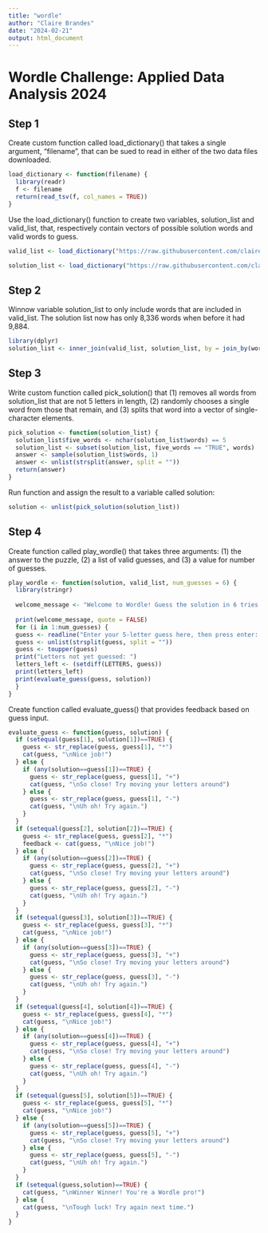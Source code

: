 ```yaml
---
title: "wordle"
author: "Claire Brandes"
date: "2024-02-21"
output: html_document
---
```


# Wordle Challenge: Applied Data Analysis 2024

## Step 1

Create custom function called load_dictionary() that takes a single argument, "filename", that can be sued to read in either of the two data files downloaded.

```r
load_dictionary <- function(filename) {
  library(readr)
  f <- filename
  return(read_tsv(f, col_names = TRUE))
}
```

Use the load_dictionary() function to create two variables, solution_list and valid_list, that, respectively contain vectors of possible solution words and valid words to guess.

```r
valid_list <- load_dictionary("https://raw.githubusercontent.com/clairebran/exercise-04/main/collins-scrabble-words-2019.txt")

solution_list <- load_dictionary("https://raw.githubusercontent.com/clairebran/exercise-04/main/google-10000-english-usa-no-swears.txt")
```

## Step 2

Winnow variable solution_list to only include words that are included in valid_list. The solution list now has only 8,336 words when before it had 9,884. 

```r
library(dplyr)
solution_list <- inner_join(valid_list, solution_list, by = join_by(words))
```

## Step 3

Write custom function called pick_solution() that (1) removes all words from solution_list that are not 5 letters in length, (2) randomly chooses a single word from those that remain, and (3) splits that word into a vector of single-character elements. 

```r
pick_solution <- function(solution_list) {
  solution_list$five_words <- nchar(solution_list$words) == 5 
  solution_list <- subset(solution_list, five_words == "TRUE", words)
  answer <- sample(solution_list$words, 1)
  answer <- unlist(strsplit(answer, split = ""))
  return(answer)
}
```

Run function and assign the result to a variable called solution:

```r
solution <- unlist(pick_solution(solution_list))
```

## Step 4

Create function called play_wordle() that takes three arguments: (1) the answer to the puzzle, (2) a list of valid guesses, and (3) a value for number of guesses. 

```r
play_wordle <- function(solution, valid_list, num_guesses = 6) {
  library(stringr)
  
  welcome_message <- "Welcome to Wordle! Guess the solution in 6 tries. Each guess must be a valid 5-letter word. A letter will be replaced with * if it is in the word and in the correct spot. A letter will be replaced with + if it is in the word but in the incorrect spot. A letter will be replaced with - if it is not anywhere in the word."
  
  print(welcome_message, quote = FALSE)
  for (i in 1:num_guesses) {
  guess <- readline("Enter your 5-letter guess here, then press enter: ")
  guess <- unlist(strsplit(guess, split = ""))
  guess <- toupper(guess)
  print("Letters not yet guessed: ")
  letters_left <- (setdiff(LETTERS, guess))
  print(letters_left)
  print(evaluate_guess(guess, solution))
  }
}
```

Create function called evaluate_guess() that provides feedback based on guess input. 

```r
evaluate_guess <- function(guess, solution) {
  if (setequal(guess[1], solution[1])==TRUE) {
    guess <- str_replace(guess, guess[1], "*")
    cat(guess, "\nNice job!")
  } else {
    if (any(solution==guess[1])==TRUE) {
      guess <- str_replace(guess, guess[1], "+")
      cat(guess, "\nSo close! Try moving your letters around")
    } else {
      guess <- str_replace(guess, guess[1], "-")
      cat(guess, "\nUh oh! Try again.")
    }
  }
  if (setequal(guess[2], solution[2])==TRUE) {
    guess <- str_replace(guess, guess[2], "*")
    feedback <- cat(guess, "\nNice job!") 
  } else {
    if (any(solution==guess[2])==TRUE) {
      guess <- str_replace(guess, guess[2], "+")
      cat(guess, "\nSo close! Try moving your letters around")
    } else {
      guess <- str_replace(guess, guess[2], "-")
      cat(guess, "\nUh oh! Try again.")
    }
  }
  if (setequal(guess[3], solution[3])==TRUE) {
    guess <- str_replace(guess, guess[3], "*")
    cat(guess, "\nNice job!") 
  } else {
    if (any(solution==guess[3])==TRUE) {
      guess <- str_replace(guess, guess[3], "+")
      cat(guess, "\nSo close! Try moving your letters around")
    } else {
      guess <- str_replace(guess, guess[3], "-")
      cat(guess, "\nUh oh! Try again.")
    }
  }
  if (setequal(guess[4], solution[4])==TRUE) {
    guess <- str_replace(guess, guess[4], "*")
    cat(guess, "\nNice job!") 
  } else {
    if (any(solution==guess[4])==TRUE) {
      guess <- str_replace(guess, guess[4], "+")
      cat(guess, "\nSo close! Try moving your letters around")
    } else {
      guess <- str_replace(guess, guess[4], "-")
      cat(guess, "\nUh oh! Try again.")
    }
  }
  if (setequal(guess[5], solution[5])==TRUE) {
    guess <- str_replace(guess, guess[5], "*")
    cat(guess, "\nNice job!") 
  } else {
    if (any(solution==guess[5])==TRUE) {
      guess <- str_replace(guess, guess[5], "+")
      cat(guess, "\nSo close! Try moving your letters around")
    } else {
      guess <- str_replace(guess, guess[5], "-")
      cat(guess, "\nUh oh! Try again.")
    }
  }
  if (setequal(guess,solution)==TRUE) {
    cat(guess, "\nWinner Winner! You're a Wordle pro!")
  } else {
    cat(guess, "\nTough luck! Try again next time.")
  }
}
```

